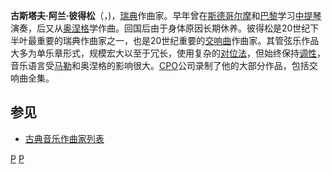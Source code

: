 {{Infobox classical
| 中文名 = 阿兰·彼得松
| 画像 = Allan_Pettersson.jpg
| 附注 =  
| 原文名 = Gustav Allan Pettersson
| 国别 = 瑞典
| 出生日期 = {{birth date|1911|9|19}}
| 出生地 = 瓦斯特拉·吕德
| 逝世日期 = {{death date and age|1980|6|20|1911|9|19}}
| 逝世地 = 斯德哥尔摩
| 所属时期 = 20世纪
| 所属乐派 =  
| 擅长作品类型 = 管弦乐
| 代表作 = 十七部交响曲，两部小提琴协奏曲，中提琴协奏曲，三部弦乐协奏曲
| 师从 = [[奥涅格|奥涅格]]
| 学生 = 
| 官方网站 = 
}}

'''古斯塔夫·阿兰·彼得松'''（{{lang-sv|Gustav Allan Pettersson}}，{{bd|1911年|9月19日|1980年|6月20日}})，[[瑞典|瑞典]]作曲家。早年曾在[[斯德哥尔摩|斯德哥尔摩]]和[[巴黎|巴黎]]学习[[中提琴|中提琴]]演奏，后又从[[奥涅格|奥涅格]]学作曲。回国后由于身体原因长期休养。彼得松是20世纪下半叶最重要的瑞典作曲家之一，也是20世纪重要的[[交响曲|交响曲]]作曲家。其管弦乐作品大多为单乐章形式，规模宏大以至于冗长，使用复杂的[[对位法|对位法]]，但始终保持[[调性|调性]]，音乐语言受[[古斯塔夫·馬勒|马勒]]和奥涅格的影响很大。[[CPO|CPO]]公司录制了他的大部分作品，包括交响曲全集。

==参见==
* [[古典音乐作曲家列表|古典音乐作曲家列表]]

{{Authority control}}
[[Category:瑞典作曲家|P]]
[[Category:20世纪作曲家|P]]